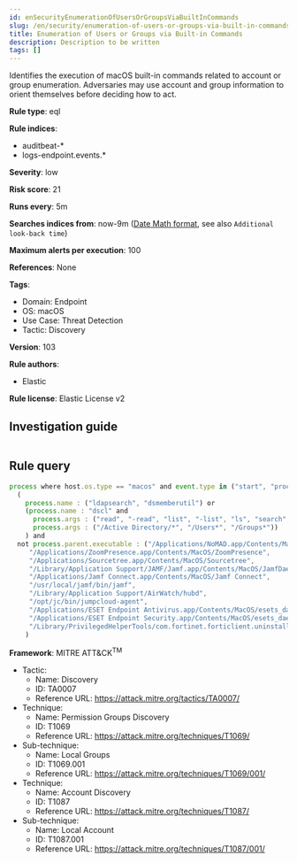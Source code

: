 ```yaml
---
id: enSecurityEnumerationOfUsersOrGroupsViaBuiltInCommands
slug: /en/security/enumeration-of-users-or-groups-via-built-in-commands
title: Enumeration of Users or Groups via Built-in Commands
description: Description to be written
tags: []
---
```


<div id="enumeration-of-users-or-groups-via-built-in-commands"></div>

Identifies the execution of macOS built-in commands related to account or group enumeration. Adversaries may use account and group information to orient themselves before deciding how to act.

**Rule type**: eql

**Rule indices**: 

* auditbeat-*
* logs-endpoint.events.*

**Severity**: low

**Risk score**: 21

**Runs every**: 5m

**Searches indices from**: now-9m ([Date Math format](((ref))/common-options.html#date-math), see also <DocLink id="enSecurityRulesUiCreate" section="set-the-rules-schedule">`Additional look-back time`</DocLink>)

**Maximum alerts per execution**: 100

**References**: None

**Tags**: 

* Domain: Endpoint
* OS: macOS
* Use Case: Threat Detection
* Tactic: Discovery

**Version**: 103

**Rule authors**: 

* Elastic

**Rule license**: Elastic License v2

## Investigation guide

```markdown

```

## Rule query

```js
process where host.os.type == "macos" and event.type in ("start", "process_started") and
  (
    process.name : ("ldapsearch", "dsmemberutil") or
    (process.name : "dscl" and
      process.args : ("read", "-read", "list", "-list", "ls", "search", "-search") and
      process.args : ("/Active Directory/*", "/Users*", "/Groups*"))
	) and
  not process.parent.executable : ("/Applications/NoMAD.app/Contents/MacOS/NoMAD",
     "/Applications/ZoomPresence.app/Contents/MacOS/ZoomPresence",
     "/Applications/Sourcetree.app/Contents/MacOS/Sourcetree",
     "/Library/Application Support/JAMF/Jamf.app/Contents/MacOS/JamfDaemon.app/Contents/MacOS/JamfDaemon",
     "/Applications/Jamf Connect.app/Contents/MacOS/Jamf Connect",
     "/usr/local/jamf/bin/jamf",
     "/Library/Application Support/AirWatch/hubd",
     "/opt/jc/bin/jumpcloud-agent",
     "/Applications/ESET Endpoint Antivirus.app/Contents/MacOS/esets_daemon",
     "/Applications/ESET Endpoint Security.app/Contents/MacOS/esets_daemon",
     "/Library/PrivilegedHelperTools/com.fortinet.forticlient.uninstall_helper"
    )

```

**Framework**: MITRE ATT&CK<sup>TM</sup>

* Tactic:
    * Name: Discovery
    * ID: TA0007
    * Reference URL: https://attack.mitre.org/tactics/TA0007/
* Technique:
    * Name: Permission Groups Discovery
    * ID: T1069
    * Reference URL: https://attack.mitre.org/techniques/T1069/
* Sub-technique:
    * Name: Local Groups
    * ID: T1069.001
    * Reference URL: https://attack.mitre.org/techniques/T1069/001/
* Technique:
    * Name: Account Discovery
    * ID: T1087
    * Reference URL: https://attack.mitre.org/techniques/T1087/
* Sub-technique:
    * Name: Local Account
    * ID: T1087.001
    * Reference URL: https://attack.mitre.org/techniques/T1087/001/

